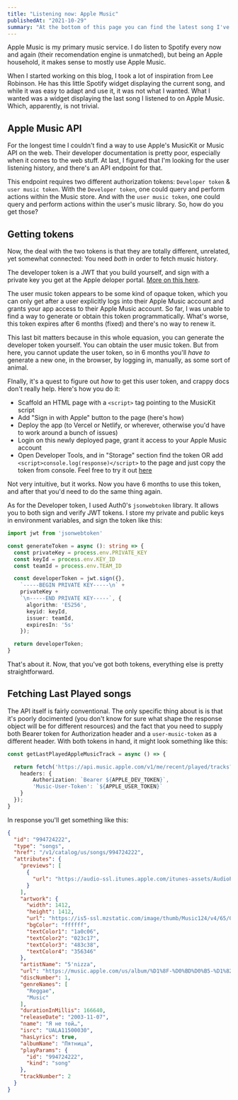 ```yaml
---
title: "Listening now: Apple Music"
publishedAt: "2021-10-29"
summary: "At the bottom of this page you can find the latest song I've listened to on Apple Music. Here's how I made it works."
---
```


Apple Music is my primary music service. I do listen to Spotify every now and again (their recomendation engine is unmatched), but being an Apple household, it makes sense to mostly use Apple Music. 

When I started working on this blog, I took a lot of inspiration from Lee Robinson. He has this little Spotify widget displaying the current song, and while it was easy to adapt and use it, it was not what I wanted. What I wanted was a widget displaying the last song I listened to on Apple Music. Which, apparently, is not trivial.

## Apple Music API

For the longest time I couldn't find a way to use Apple's MusicKit or Music API on the web. Their developer documentation is pretty poor, especially when it comes to the web stuff. At last, I figured that I'm looking for the user listening history, and there's an API endpoint for that.

This endpoint requires two different authorization tokens: `Developer token` & `user music token`. With the `Developer token`, one could query and perform actions within the Music store. And with the `user music token`, one could query and perform actions within the user's music library. So, how do you get those?

## Getting tokens

Now, the deal with the two tokens is that they are totally different, unrelated, yet somewhat connected: You need _both_ in order to fetch music history.

The developer token is a JWT that you build yourself, and sign with a private key you get at the Apple deloper portal. [More on this here](https://developer.apple.com/documentation/applemusicapi/getting_keys_and_creating_tokens).

The user music token appears to be some kind of opaque token, which you can only get after a user explicitly logs into their Apple Music account and grants your app access to their Apple Music account. So far, I was unable to find a way to generate or obtain this token programmatically. What's worse, this token expires after 6 months (fixed) and there's no way to renew it.

This last bit matters because in this whole equasion, you can generate the developer token yourself. You can obtain the user music token. But from here, you cannot update the user token, so in 6 months you'll *have to* generate a new one, in the browser, by logging in, manually, as some sort of animal.

FInally, it's a quest to figure out _how_ to get this user token, and crappy docs don't really help. Here's how you do it:

- Scaffold an HTML page with a `<script>` tag pointing to the MusicKit script
- Add "Sign in with Apple" button to the page (here's how)
- Deploy the app (to Vercel or Netlify, or wherever, otherwise you'd have to work around a bunch of issues)
- Login on this newly deployed page, grant it access to your Apple Music account
- Open Developer Tools, and in "Storage" section find the token OR add `<script>console.log(response)</script>` to the page and just copy the token from console. Feel free to try it out [here]()

Not very intuitive, but it works. Now you have 6 months to use this token, and after that you'd need to do the same thing again.

As for the Developer token, I used Auth0's `jsonwebtoken` library. It allows you to both sign and verify JWT tokens. I store my private and public keys in environment variables, and sign the token like this:

```typescript
import jwt from 'jsonwebtoken'

const generateToken = async (): string => {
  const privateKey = process.env.PRIVATE_KEY
  const keyId = process.env.KEY_ID
  const teamId = process.env.TEAM_ID

  const developerToken = jwt.sign({}, 
    `-----BEGIN PRIVATE KEY-----\n` + 
    privateKey + 
    `\n-----END PRIVATE KEY-----`, { 
      algorithm: 'ES256', 
      keyid: keyId, 
      issuer: teamId, 
      expiresIn: '5s'
    });

  return developerToken;
}
```

That's about it. Now, that you've got both tokens, everything else is pretty straightforward.

## Fetching Last Played songs

The API itself is fairly conventional. The only specific thing about is is that it's poorly docimented (you don't know for sure what shape the response object will be for different resources) and the fact that you need to supply both Bearer token for Authorization header and a `user-music-token` as a different header. With both tokens in hand, it might look something like this:

```typescript
const getLastPlayedAppleMusicTrack = async () => {

  return fetch('https://api.music.apple.com/v1/me/recent/played/tracks?types=songs' {
    headers: {
        Authorization: `Bearer ${APPLE_DEV_TOKEN}`,
        'Music-User-Token': `${APPLE_USER_TOKEN}`
    }
  });
}
```

In response you'll get something like this:

```json
{
  "id": "994724222",
  "type": "songs",
  "href": "/v1/catalog/us/songs/994724222",
  "attributes": {
    "previews": [
      {
        "url": "https://audio-ssl.itunes.apple.com/itunes-assets/AudioPreview125/v4/10/fd/80/10fd8022-fcc4-682b-f987-3f56a35de1a5/mzaf_6476922705197379324.plus.aac.p.m4a"
      }
    ],
    "artwork": {
      "width": 1412,
      "height": 1412,
      "url": "https://is5-ssl.mzstatic.com/image/thumb/Music124/v4/65/07/df/6507dfce-ca4f-254e-3eae-6fc2ad4e255b/5nizza.jpg/{w}x{h}bb.jpg",
      "bgColor": "ffffff",
      "textColor1": "1a0c06",
      "textColor2": "023c17",
      "textColor3": "483c38",
      "textColor4": "356346"
    },
    "artistName": "5'nizza",
    "url": "https://music.apple.com/us/album/%D1%8F-%D0%BD%D0%B5-%D1%82%D0%BE%D0%B9/994724217?i=994724222",
    "discNumber": 1,
    "genreNames": [
      "Reggae",
      "Music"
    ],
    "durationInMillis": 166640,
    "releaseDate": "2003-11-07",
    "name": "Я не той…",
    "isrc": "UALA11500030",
    "hasLyrics": true,
    "albumName": "Пятница",
    "playParams": {
      "id": "994724222",
      "kind": "song"
    },
    "trackNumber": 2
  }
}
```

